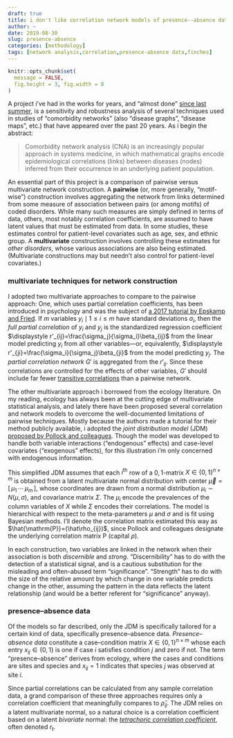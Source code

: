 ```yaml
---
draft: true
title: i don't like correlation network models of presence--absence data
author: ~
date: 2019-08-30
slug: presence-absence
categories: [methodology]
tags: [network analysis,correlation,presence-absence data,finches]
---
```


```r
knitr::opts_chunk$set(
  message = FALSE,
  fig.height = 3, fig.width = 8
)
```

A project i've had in the works for years, and "almost done" [since last summer](https://www.siam.org/Conferences/CM/Conference/ns18), is a sensitivity and robustness analysis of several techniques used in studies of "comorbidity networks" (also "disease graphs", "disease maps", etc.) that have appeared over the past 20 years. As i begin the abstract:

> Comorbidity network analysis (CNA) is an increasingly popular approach in systems medicine, in which mathematical graphs encode epidemiological correlations (links) between diseases (nodes) inferred from their occurrence in an underlying patient population.

An essential part of this project is a comparison of pairwise versus multivariate network construction. A **pairwise** (or, more generally, "motif-wise") construction involves aggregating the network from links determined from some measure of association between pairs (or among motifs) of coded disorders. While many such measures are simply defined in terms of data, others, most notably correlation coefficients, are assumed to have latent values that must be estimated from data. In some studies, these estimates control for patient-level covariates such as age, sex, and ethnic group. A **multivariate** construction involves controlling these estimates for _other disorders_, whose various associations are also being estimated. (Multivariate constructions may but needn't also control for patient-level covariates.)

### multivariate techniques for network construction

I adopted two multivariate approaches to compare to the pairwise approach: One, which uses partial correlation coefficients, has been introduced in psychology and was the subject of [a 2017 tutorial by Epskamp and Fried](https://arxiv.org/abs/1607.01367). If $m$ variables $y_i\mid 1\leq i\leq m$ have standard deviations $\sigma_i$, then the _full partial correlation_ of $y_i$ and $y_j$ is the standardized regression coefficient $\displaystyle r'_{ij}=\frac{\sigma_j}{\sigma_i}\beta_{ij}$ from the linear model predicting $y_i$ from all other variables---or, equivalently, $\displaystyle r'_{ji}=\frac{\sigma_i}{\sigma_j}\beta_{ji}$ from the model predicting $y_j$. The _partial correlation network_ $G'$ is aggregated from the $r'_{ij}$. Since these correlations are controlled for the effects of other variables, $G'$ should include far fewer [transitive correlations]() than a pairwise network.

The other multivariate approach i borrowed from the ecology literature. On my reading, ecology has always been at the cutting edge of multivariate statistical analysis, and lately there have been proposed several correlation and network models to overcome the well-documented limitations of pairwise techniques. Mostly because the authors made a tutorial for their method publicly available, i adopted the _joint distribution model_ (JDM) [proposed by Pollock and colleagues](). Though the model was developed to handle both variable interactions ("endogenous" effects) and case-level covariates ("exogenous" effects), for this illustration i'm only concerned with endogenous information.

This simplified JDM assumes that each $i^\text{th}$ row of a $0,1$-matrix $X\in\{0,1\}^{n\times m}$ is obtained from a latent multivariate normal distribution with center $\vec\mu=[\,\mu_1\,\cdots\,\mu_m\,]$, whose coordinates are drawn from a normal distribution $\mu_i\sim N(\mu,\sigma)$, and covariance matrix $\Sigma$. The $\mu_i$ encode the prevalences of the column variables of $X$ while $\Sigma$ encodes their correlations. The model is hierarchical with respect to the meta-parameters $\mu$ and $\sigma$ and is fit using Bayesian methods. I'll denote the correlation matrix estimated this way as $\hat{\mathrm{P}}=(\hat\rho_{ij})$, since Pollock and colleagues designate the underlying correlation matrix $\mathrm{P}$ (capital $\rho$).

In each construction, two variables are linked in the network when their association is both _discernible_ and _strong_. "Discernibility" has to do with the detection of a statistical signal, and is a cautious substitution for the misleading and often-abused term "significance". "Strength" has to do with the size of the relative amount by which change in one variable predicts change in the other, assuming the pattern in the data reflects the latent relationship (and would be a better referent for "significance" anyway).

### presence--absence data

Of the models so far described, only the JDM is specifically tailored for a certain kind of data, specifically presence--absence data. _Presence--absence data_ constitute a case--condition matrix $X\in\{0,1\}^{n\times m}$ whose each entry $x_{ij}\in\{0,1\}$ is one if case $i$ satisfies condition $j$ and zero if not. The term "presence--absence" derives from ecology, where the cases and conditions are sites and species and $x_{ij}=1$ indicates that species $j$ was observed at site $i$.

Since partial correlations can be calculated from any sample correlation data, a grand comparison of these three approaches requires only a correlation coefficient that meaningfully compares to $\hat\rho_{ij}$. The JDM relies on a latent multivariate normal, so a natural choice is a correlation coefficient based on a latent _bivariate_ normal: the [_tetrachoric correlation coefficient_](https://www.researchgate.net/publication/313196484_Polychoric_and_polyserial_correlations), often denoted $r_t$.
